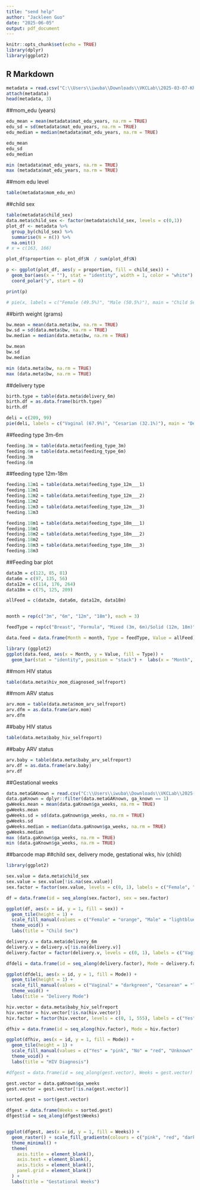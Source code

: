 ```yaml
---
title: "send help"
author: "Jackleen Guo"
date: "2025-06-05"
output: pdf_document
---
```


```r
knitr::opts_chunk$set(echo = TRUE)
library(dplyr)
library(ggplot2)
```

## R Markdown

```r
metadata = read.csv("C:\\Users\\iwuba\\Downloads\\VKCLab\\2025-03-07-KhulaDataRequest_SA_ClinicalMdata - Sheet1.csv", header=TRUE)
attach(metadata)
head(metadata, 3)

```


##mom_edu (years)
```r
edu_mean = mean(metadata$mat_edu_years, na.rm = TRUE)
edu_sd = sd(metadata$mat_edu_years, na.rm = TRUE)
edu_median = median(metadata$mat_edu_years, na.rm = TRUE)

edu_mean
edu_sd 
edu_median

min (metadata$mat_edu_years, na.rm = TRUE)
max (metadata$mat_edu_years, na.rm = TRUE)
```


##mom edu level
```r
table(metadata$mom_edu_en)

```

##child sex
```r
table(metadata$child_sex)
data.meta$child_sex <- factor(metadata$child_sex, levels = c(0,1))
plot_df <- metadata %>%
  group_by(child_sex) %>%
  summarise(N = n()) %>%
  na.omit()
# x = c(163, 166)

plot_df$proportion <- plot_df$N  / sum(plot_df$N)

p <- ggplot(plot_df, aes(y = proportion, fill = child_sex)) +
  geom_bar(aes(x = ""), stat = "identity", width = 1, color = "white") +
  coord_polar("y", start = 0)

print(p)

# pie(x, labels = c("Female (49.5%)", "Male (50.5%)"), main = "Child Sex", clockwise = TRUE)


```

##birth weight (grams)
```r
bw.mean = mean(data.meta$bw, na.rm = TRUE)
bw.sd = sd(data.meta$bw, na.rm = TRUE)
bw.median = median(data.meta$bw, na.rm = TRUE)

bw.mean 
bw.sd
bw.median

min (data.meta$bw, na.rm = TRUE)
max (data.meta$bw, na.rm = TRUE)
```

##delivery type
```r
birth.type = table(data.meta$delivery_6m)
birth.df = as.data.frame(birth.type)
birth.df

deli = c(209, 99)
pie(deli, labels = c("Vaginal (67.9%)", "Cesarian (32.1%)"), main = "Delivery Type", clockwise = TRUE)

```

##feeding type 3m-6m
```r
feeding.3m = table(data.meta$feeding_type_3m)
feeding.6m = table(data.meta$feeding_type_6m)
feeding.3m
feeding.6m

```

##feeding type 12m-18m
```r
feeding.12m1 = table(data.meta$feeding_type_12m___1)
feeding.12m1
feeding.12m2 = table(data.meta$feeding_type_12m___2)
feeding.12m2
feeding.12m3 = table(data.meta$feeding_type_12m___3)
feeding.12m3

feeding.18m1 = table(data.meta$feeding_type_18m___1)
feeding.18m1
feeding.18m2 = table(data.meta$feeding_type_18m___2)
feeding.18m2
feeding.18m3 = table(data.meta$feeding_type_18m___3)
feeding.18m3


```
##Feeding bar plot
```r
data3m = c(123, 85, 81)
data6m = c(97, 135, 56)
data12m = c(114, 176, 264)
data18m = c(75, 125, 209)

allFeed = c(data3m, data6m, data12m, data18m)


month = rep(c("3m", "6m", "12m", "18m"), each = 3)

feedType = rep(c("Breast", "Formula", "Mixed (3m, 6m)/Solid (12m, 18m)"), times = 4)

data.feed = data.frame(Month = month, Type = feedType, Value = allFeed)

library (ggplot2)
ggplot(data.feed, aes(x = Month, y = Value, fill = Type)) +
  geom_bar(stat = "identity", position = "stack") +  labs(x = "Month", y = "Number of Children", title = "Feeding Types by Month")

```


##mom HIV status
```r
table(data.meta$hiv_mom_diagnosed_selfreport)

```

##mom ARV status
```r
arv.mom = table(data.meta$mom_arv_selfreport)
arv.dfm = as.data.frame(arv.mom)
arv.dfm
```

##baby HIV status
```r
table(data.meta$baby_hiv_selfreport)

```

##baby ARV status
```r
arv.baby = table(data.meta$baby_arv_selfreport)
arv.df = as.data.frame(arv.baby)
arv.df
```
##Gestational weeks
```r
data.metaGAKnown = read.csv("C:\\Users\\iwuba\\Downloads\\VKCLab\\2025-03-07-KhulaDataRequest_SA_ClinicalMdata - Sheet1.csv", header=TRUE)
data.gaKnown = dplyr::filter(data.metaGAKnown, ga_known == 1)
gwWeeks.mean = mean(data.gaKnown$ga_weeks, na.rm = TRUE)
gwWeeks.mean
gwWeeks.sd = sd(data.gaKnown$ga_weeks, na.rm = TRUE)
gwWeeks.sd
gwWeeks.median = median(data.gaKnown$ga_weeks, na.rm = TRUE)
gwWeeks.median
max (data.gaKnown$ga_weeks, na.rm = TRUE)
min (data.gaKnown$ga_weeks, na.rm = TRUE)

```

##barcode map
##child sex, delivery mode, gestational wks, hiv (child)
```r
library(ggplot2)

sex.value = data.meta$child_sex
sex.value = sex.value[!is.na(sex.value)]
sex.factor = factor(sex.value, levels = c(0, 1), labels = c("Female", "Male"))

df = data.frame(id = seq_along(sex.factor), sex = sex.factor)

ggplot(df, aes(x = id, y = 1, fill = sex)) +
  geom_tile(height = 1) +
  scale_fill_manual(values = c("Female" = "orange", "Male" = "lightblue")) +
  theme_void() +
  labs(title = "Child Sex")

```

```r

delivery.v = data.meta$delivery_6m
delivery.v = delivery.v[!is.na(delivery.v)]
delivery.factor = factor(delivery.v, levels = c(0, 1), labels = c("Vaginal", "Cesarean"))

dfdeli = data.frame(id = seq_along(delivery.factor), Mode = delivery.factor)

ggplot(dfdeli, aes(x = id, y = 1, fill = Mode)) +
  geom_tile(height = 1) +
  scale_fill_manual(values = c("Vaginal" = "darkgreen", "Cesarean" = "lightyellow")) +
  theme_void() +
  labs(title = "Delivery Mode")

```

```r

hiv.vector = data.meta$baby_hiv_selfreport
hiv.vector = hiv.vector[!is.na(hiv.vector)]
hiv.factor = factor(hiv.vector, levels = c(0, 1, 555), labels = c("Yes", "No", "Unknown"))

dfhiv = data.frame(id = seq_along(hiv.factor), Mode = hiv.factor)

ggplot(dfhiv, aes(x = id, y = 1, fill = Mode)) +
  geom_tile(height = 1) +
  scale_fill_manual(values = c("Yes" = "pink", "No" = "red", "Unknown" = "purple")) +
  theme_void() +
  labs(title = "HIV Diagnosis")

```


```r

#dfgest = data.frame(id = seq_along(gest.vector), Weeks = gest.vector)

gest.vector = data.gaKnown$ga_weeks
gest.vector = gest.vector[!is.na(gest.vector)]

sorted.gest = sort(gest.vector)

dfgest = data.frame(Weeks = sorted.gest)
dfgest$id = seq_along(dfgest$Weeks) 


ggplot(dfgest, aes(x = id, y = 1, fill = Weeks)) +
  geom_raster() + scale_fill_gradientn(colours = c("pink", "red", "darkorange", "yellow", "lightgreen", "green"), name = "Weeks") + 
  theme_minimal() +
  theme(
    axis.title = element_blank(),
    axis.text = element_blank(),
    axis.ticks = element_blank(),
    panel.grid = element_blank()
  ) +
  labs(title = "Gestational Weeks")

```
